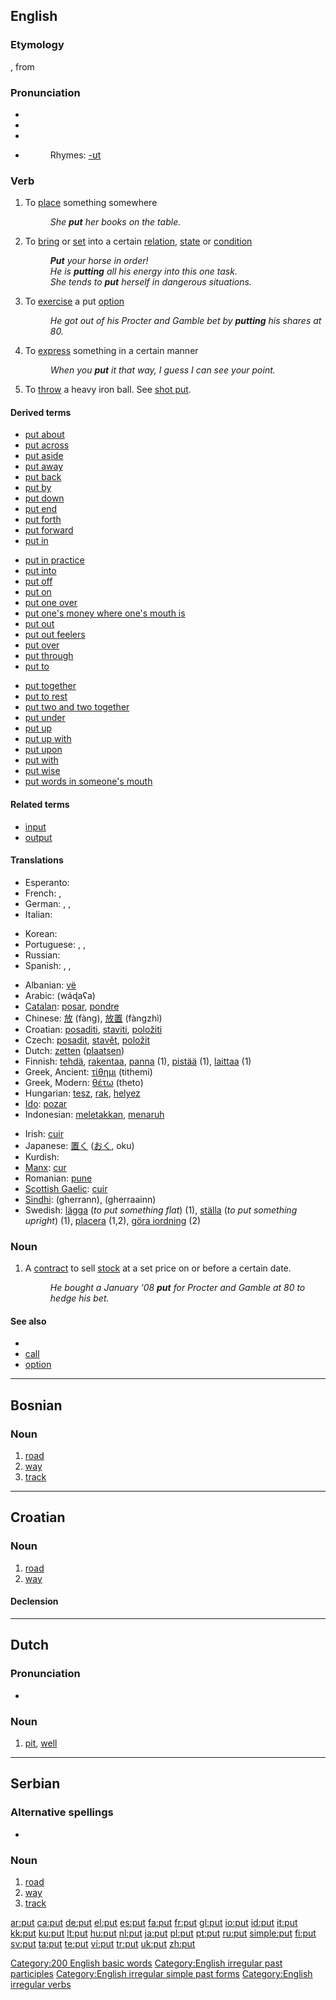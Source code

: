 {{see|puţ}}
{{wikipedia}}
==English==

{{rank|nothing|God|three|164|put|once|new|years}}

===Etymology===
{{ME.}} {{term|putte|lang=enm}}, from {{OE.}} {{term|putian|pūtian|push, place, thrust}}

===Pronunciation===
*{{enPR|/poo͝t/}}
*{{IPA|/pʰʊt/}}
*{{SAMPA|/pUt/}}
*{{audio|en-us-put.ogg|Audio (US)}}
*:Rhymes: [[Rhymes:English:-ʊt|-ʊt]]

===Verb===
{{en-verb|puts|putting|put}}

# To [[place]] something somewhere
#:''She '''put''' her books on the table.''
# To [[bring]] or [[set]] into a certain [[relation]], [[state]] or [[condition]]
#:'''''Put''' your horse in order!''
#:''He is '''putting''' all his energy into this one task.''
#:''She tends to '''put''' herself in dangerous situations.''
# {{context|stock market}} To [[exercise]] a put [[option]]
#: ''He got out of his Procter and Gamble bet by '''putting''' his shares at 80.''
# To [[express]] something in a certain manner
#:''When you '''put''' it that way, I guess I can see your point.''
#{{sport}} To [[throw]] a heavy iron ball. See [[shot put]].

====Derived terms====
{{rel-top3|Derived terms}}
*[[put about]]
*[[put across]]
*[[put aside]]
*[[put away]]
*[[put back]]
*[[put by]]
*[[put down]]
*[[put end]]
*[[put forth]]
*[[put forward]]
*[[put in]]
{{rel-mid3}}
*[[put in practice]]
*[[put into]]
*[[put off]]
*[[put on]]
*[[put one over]]
*[[put one's money where one's mouth is]]
*[[put out]]
*[[put out feelers]]
*[[put over]]
*[[put through]]
*[[put to]]
{{rel-mid3}}
*[[put together]]
*[[put to rest]]
*[[put two and two together]]
*[[put under]]
*[[put up]]
*[[put up with]]
*[[put upon]]
*[[put with]]
*[[put wise]]
*[[put words in someone's mouth]]
{{rel-bottom}}

====Related terms====
*[[input]]
*[[output]]

====Translations====
{{trans-top|to place something somewhere}}
*Esperanto: {{t-|eo|meti|xs=Esperanto}}
*French: {{t+|fr|placer}}, {{t+|fr|mettre}}
*German: {{t+|de|setzen}}, {{t+|de|stellen}}, {{t+|de|legen}}
*Italian: {{t+|it|mettere}}
{{trans-mid}}
*Korean: {{t-|ko|두다|tr=duda|sc=Hang}}
*Portuguese: {{t+|pt|pôr}}, {{t+|pt|colocar}}, {{t+|pt|botar}}
*Russian: {{t+|ru|класть|tr=klast’|sc=Cyrl}}
*Spanish: {{t+|es|poner}}, {{t-|es|colocar}}, {{t-|es|situar}}
{{trans-bottom}}

{{trans-top|to bring or set into a certain relation, state or condition}}
{{trans-mid}}
{{trans-bottom}}

{{trans-top|stock market, to excercise a put option}}
{{trans-mid}}
{{trans-bottom}}

{{trans-top|to express something in a certain manner}}
{{trans-mid}}
{{trans-bottom}}

{{ttbc-top}}
*Albanian: [[vë]]
*Arabic: {{ARchar|[[وضع]]}} (wáɖaʕa)
*[[Catalan]]: [[posar]], [[pondre]]
*Chinese: [[放]] (fàng), [[放置]] (fàngzhì)
*Croatian: [[posaditi]], [[staviti]], [[položiti]]
*Czech: [[posadit]], [[stavět]], [[položit]]
*Dutch: [[zetten]] ([[plaatsen]])
*Finnish: [[tehdä]], [[rakentaa]], [[panna#Finnish|panna]] (1), [[pistää]] (1), [[laittaa]] (1)
*Greek, Ancient: [[τίθημι]]  (tithemi)
*Greek, Modern: [[θέτω]]  (theto)
*Hungarian: [[tesz]], [[rak]], [[helyez]]
*[[Ido]]: [[pozar]]
*Indonesian: [[letak|meletakkan]], [[taruh|menaruh]]
{{ttbc-mid}}
*Irish: [[cuir]]
*Japanese: [[置く]] ([[おく]], oku)
*Kurdish: {{KUchar|[[دانان]]}}
*[[Manx]]: [[cur#Manx|cur]]
*Romanian: [[pune]]
*[[Scottish Gaelic]]: [[cuir]]
*[[Sindhi]]: {{SDchar|[[گھيڙڻ]]}} (gherrann), {{SDchar|[[گھيڙائِڻ]]}} (gherraainn)
*Swedish: [[lägga]] (''to put something flat'') (1), [[ställa]] (''to put something upright'') (1), [[placera]] (1,2), [[göra iordning]] (2)
{{ttbc-bottom}}

===Noun===
{{en-noun}}

# A [[contract]] to sell [[stock]] at a set price on or before a certain date.
#: ''He bought a January '08 '''put''' for Procter and Gamble at 80 to hedge his bet.''

====See also====
*{{pedialite|Stock option}}
*[[call]]
*[[option]]

[[Category:200 English basic words]]
[[Category:English irregular past participles]]
[[Category:English irregular simple past forms]]
[[Category:English irregular verbs]]

----

==Bosnian==

===Noun===
{{infl|bs|noun|gender=m|plural|putevi}}

# [[road]]
# [[way]]
# [[track]]

----

==Croatian==

===Noun===
{{hr-noun|g=m|putovi}}

# [[road]]
# [[way]]

====Declension====
{{hr-decl-noun-a-in-mono}}

----

==Dutch==

===Pronunciation===
*{{IPA|lang=nl|/'pɵt/}}

===Noun===
{{infl|nl|noun}}

# [[pit]], [[well]]

----

==Serbian==

===Alternative spellings===
* {{qualifier|Serbian Cyrillic}} {{onym|sr|sc=Cyrl|пут|tr=put}}

===Noun===
{{infl|sr|noun|gender=m|plural|putevi}}

# [[road]]
# [[way]]
# [[track]]

[[ar:put]]
[[ca:put]]
[[de:put]]
[[el:put]]
[[es:put]]
[[fa:put]]
[[fr:put]]
[[gl:put]]
[[io:put]]
[[id:put]]
[[it:put]]
[[kk:put]]
[[ku:put]]
[[lt:put]]
[[hu:put]]
[[nl:put]]
[[ja:put]]
[[pl:put]]
[[pt:put]]
[[ru:put]]
[[simple:put]]
[[fi:put]]
[[sv:put]]
[[ta:put]]
[[te:put]]
[[vi:put]]
[[tr:put]]
[[uk:put]]
[[zh:put]]